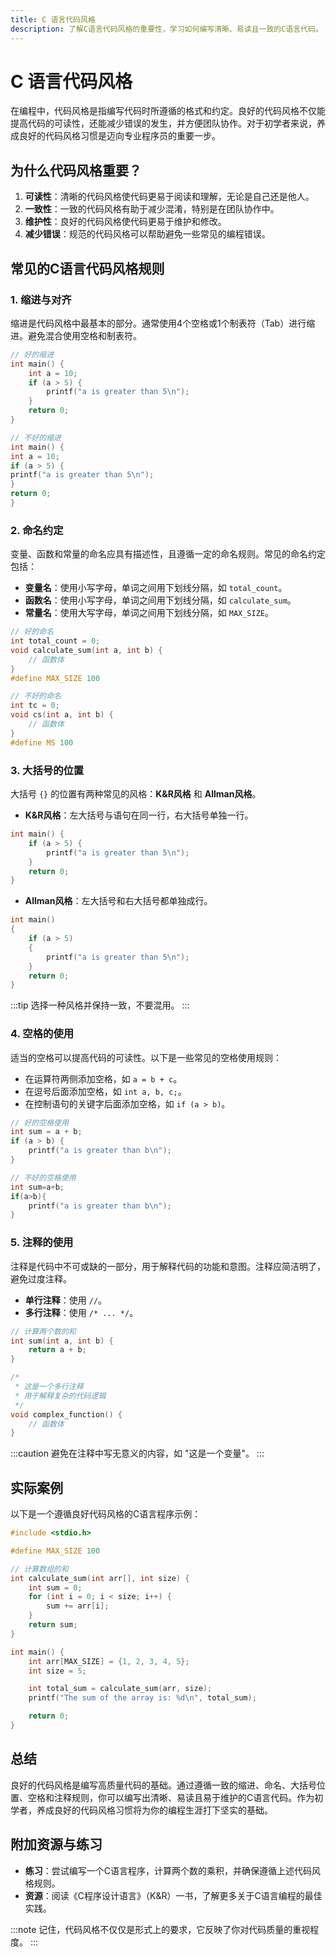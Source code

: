 ```yaml
---
title: C 语言代码风格
description: 了解C语言代码风格的重要性，学习如何编写清晰、易读且一致的C语言代码。
---
```


# C 语言代码风格

在编程中，代码风格是指编写代码时所遵循的格式和约定。良好的代码风格不仅能提高代码的可读性，还能减少错误的发生，并方便团队协作。对于初学者来说，养成良好的代码风格习惯是迈向专业程序员的重要一步。

## 为什么代码风格重要？

1. **可读性**：清晰的代码风格使代码更易于阅读和理解，无论是自己还是他人。
2. **一致性**：一致的代码风格有助于减少混淆，特别是在团队协作中。
3. **维护性**：良好的代码风格使代码更易于维护和修改。
4. **减少错误**：规范的代码风格可以帮助避免一些常见的编程错误。

## 常见的C语言代码风格规则

### 1. 缩进与对齐

缩进是代码风格中最基本的部分。通常使用4个空格或1个制表符（Tab）进行缩进。避免混合使用空格和制表符。

```c
// 好的缩进
int main() {
    int a = 10;
    if (a > 5) {
        printf("a is greater than 5\n");
    }
    return 0;
}

// 不好的缩进
int main() {
int a = 10;
if (a > 5) {
printf("a is greater than 5\n");
}
return 0;
}
```

### 2. 命名约定

变量、函数和常量的命名应具有描述性，且遵循一定的命名规则。常见的命名约定包括：

- **变量名**：使用小写字母，单词之间用下划线分隔，如 `total_count`。
- **函数名**：使用小写字母，单词之间用下划线分隔，如 `calculate_sum`。
- **常量名**：使用大写字母，单词之间用下划线分隔，如 `MAX_SIZE`。

```c
// 好的命名
int total_count = 0;
void calculate_sum(int a, int b) {
    // 函数体
}
#define MAX_SIZE 100

// 不好的命名
int tc = 0;
void cs(int a, int b) {
    // 函数体
}
#define MS 100
```

### 3. 大括号的位置

大括号 `{}` 的位置有两种常见的风格：**K&R风格** 和 **Allman风格**。

- **K&R风格**：左大括号与语句在同一行，右大括号单独一行。

```c
int main() {
    if (a > 5) {
        printf("a is greater than 5\n");
    }
    return 0;
}
```

- **Allman风格**：左大括号和右大括号都单独成行。

```c
int main()
{
    if (a > 5)
    {
        printf("a is greater than 5\n");
    }
    return 0;
}
```

:::tip
选择一种风格并保持一致，不要混用。
:::

### 4. 空格的使用

适当的空格可以提高代码的可读性。以下是一些常见的空格使用规则：

- 在运算符两侧添加空格，如 `a = b + c`。
- 在逗号后面添加空格，如 `int a, b, c;`。
- 在控制语句的关键字后面添加空格，如 `if (a > b)`。

```c
// 好的空格使用
int sum = a + b;
if (a > b) {
    printf("a is greater than b\n");
}

// 不好的空格使用
int sum=a+b;
if(a>b){
    printf("a is greater than b\n");
}
```

### 5. 注释的使用

注释是代码中不可或缺的一部分，用于解释代码的功能和意图。注释应简洁明了，避免过度注释。

- **单行注释**：使用 `//`。
- **多行注释**：使用 `/* ... */`。

```c
// 计算两个数的和
int sum(int a, int b) {
    return a + b;
}

/*
 * 这是一个多行注释
 * 用于解释复杂的代码逻辑
 */
void complex_function() {
    // 函数体
}
```

:::caution
避免在注释中写无意义的内容，如 "这是一个变量"。
:::

## 实际案例

以下是一个遵循良好代码风格的C语言程序示例：

```c
#include <stdio.h>

#define MAX_SIZE 100

// 计算数组的和
int calculate_sum(int arr[], int size) {
    int sum = 0;
    for (int i = 0; i < size; i++) {
        sum += arr[i];
    }
    return sum;
}

int main() {
    int arr[MAX_SIZE] = {1, 2, 3, 4, 5};
    int size = 5;

    int total_sum = calculate_sum(arr, size);
    printf("The sum of the array is: %d\n", total_sum);

    return 0;
}
```

## 总结

良好的代码风格是编写高质量代码的基础。通过遵循一致的缩进、命名、大括号位置、空格和注释规则，你可以编写出清晰、易读且易于维护的C语言代码。作为初学者，养成良好的代码风格习惯将为你的编程生涯打下坚实的基础。

## 附加资源与练习

- **练习**：尝试编写一个C语言程序，计算两个数的乘积，并确保遵循上述代码风格规则。
- **资源**：阅读《C程序设计语言》（K&R）一书，了解更多关于C语言编程的最佳实践。

:::note
记住，代码风格不仅仅是形式上的要求，它反映了你对代码质量的重视程度。
:::